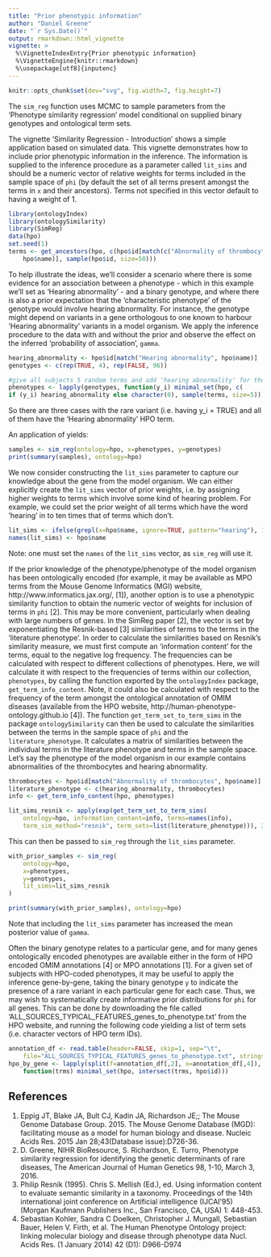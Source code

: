 ```yaml
---
title: "Prior phenotypic information"
author: "Daniel Greene"
date: "`r Sys.Date()`"
output: rmarkdown::html_vignette
vignette: >
  %\VignetteIndexEntry{Prior phenotypic information}
  %\VignetteEngine{knitr::rmarkdown}
  %\usepackage[utf8]{inputenc}
---
```

```r
knitr::opts_chunk$set(dev="svg", fig.width=7, fig.height=7)
```

The `sim_reg` function uses MCMC to sample parameters from the 'Phenotype similarity regression' model conditional on supplied binary genotypes and ontological term sets.  

The vignette 'Similarity Regression - Introduction' shows a simple application based on simulated data. This vignette demonstrates how to include prior phenotypic information in the inference. The information is supplied to the inference procedure as a parameter called `lit_sims` and should be a numeric vector of relative weights for terms included in the sample space of `phi` (by default the set of all terms present amongst the terms in `x` and their ancestors). Terms not specified in this vector default to having a weight of 1. 

```r
library(ontologyIndex)
library(ontologySimilarity)
library(SimReg)
data(hpo)
set.seed(1)
terms <- get_ancestors(hpo, c(hpo$id[match(c("Abnormality of thrombocytes","Hearing abnormality"), 
	hpo$name)], sample(hpo$id, size=50)))
```

To help illustrate the ideas, we'll consider a scenario where there is some evidence for an association between a phenotype - which in this example we'll set as 'Hearing abnormality' - and a binary genotype, and where there is also a prior expectation that the 'characteristic phenotype' of the genotype would involve hearing abnormality. For instance, the genotype might depend on variants in a gene orthologous to one known to harbour 'Hearing abnormality' variants in a model organism. We apply the inference procedure to the data with and without the prior and observe the effect on the inferred 'probability of association', `gamma`.

```r
hearing_abnormality <- hpo$id[match("Hearing abnormality", hpo$name)]
genotypes <- c(rep(TRUE, 4), rep(FALSE, 96))

#give all subjects 5 random terms and add 'hearing abnormality' for those with y_i=TRUE
phenotypes <- lapply(genotypes, function(y_i) minimal_set(hpo, c(
if (y_i) hearing_abnormality else character(0), sample(terms, size=5))))
```

So there are three cases with the rare variant (i.e. having y_i = TRUE) and all of them have the 'Hearing abnormality' HPO term. 

An application of yields:

```r
samples <- sim_reg(ontology=hpo, x=phenotypes, y=genotypes)
print(summary(samples), ontology=hpo)
```

We now consider constructing the `lit_sims` parameter to capture our knowledge about the gene from the model organism. We can either explicitly create the `lit_sims` vector of prior weights, i.e. by assigning higher weights to terms which involve some kind of hearing problem. For example, we could set the prior weight of all terms which have the word 'hearing' in to ten times that of terms which don't.

```r
lit_sims <- ifelse(grepl(x=hpo$name, ignore=TRUE, pattern="hearing"), 10, 1)
names(lit_sims) <- hpo$name
```

Note: one must set the `names` of the `lit_sims` vector, as `sim_reg` will use it.

If the prior knowledge of the phenotype/phenotype of the model organism has been ontologically encoded (for example, it may be available as MPO terms from the Mouse Genome Informatics (MGI) website, http://www.informatics.jax.org/, [1]), another option is to use a phenotypic similarity function to obtain the numeric vector of weights for inclusion of terms in `phi` [2]. This may be more convenient, particularly when dealing with large numbers of genes. In the SimReg paper [2], the vector is set by exponentiating the Resnik-based [3] similarities of terms to the terms in the 'literature phenotype'. In order to calculate the similarities based on Resnik's similarity measure, we must first compute an 'information content' for the terms, equal to the negative log frequency. The frequencies can be calculated with respect to different collections of phenotypes. Here, we will calculate it with respect to the frequencies of terms within our collection, `phenotypes`, by calling the function exported by the `ontologyIndex` package, `get_term_info_content`. Note, it could also be calculated with respect to the frequency of the term amongst the ontological annotation of OMIM diseases (available from the HPO website, http://human-phenotype-ontology.github.io [4]). The function `get_term_set_to_term_sims` in the package `ontologySimilarity` can then be used to calculate the similarities between the terms in the sample space of `phi` and the `literature_phenotype`. It calculates a matrix of similarities between the individual terms in the literature phenotype and terms in the sample space. Let's say the phenotype of the model organism in our example contains abnormalities of the thrombocytes and hearing abnormality.

```r
thrombocytes <- hpo$id[match("Abnormality of thrombocytes", hpo$name)]
literature_phenotype <- c(hearing_abnormality, thrombocytes)
info <- get_term_info_content(hpo, phenotypes)

lit_sims_resnik <- apply(exp(get_term_set_to_term_sims(
	ontology=hpo, information_content=info, terms=names(info),
	term_sim_method="resnik", term_sets=list(literature_phenotype))), 2, mean)
```

This can then be passed to `sim_reg` through the `lit_sims` parameter.

```r
with_prior_samples <- sim_reg(
	ontology=hpo,
	x=phenotypes,
	y=genotypes,
	lit_sims=lit_sims_resnik
)

print(summary(with_prior_samples), ontology=hpo)
```

Note that including the `lit_sims` parameter has increased the mean posterior value of `gamma`.

Often the binary genotype relates to a particular gene, and for many genes ontologically encoded phenotypes are available either in the form of HPO encoded OMIM annotations [4] or MPO annotations [1]. For a given set of subjects with HPO-coded phenotypes, it may be useful to apply the inference gene-by-gene, taking the binary genotype `y` to indicate the presence of a rare variant in each particular gene for each case. Thus, we may wish to systematically create informative prior distributions for `phi` for all genes. This can be done by downloading the file called 'ALL_SOURCES_TYPICAL_FEATURES_genes_to_phenotype.txt' from the HPO website, and running the following code yielding a list of term sets (i.e. character vectors of HPO term IDs).

```r
annotation_df <- read.table(header=FALSE, skip=1, sep="\t", 
	file="ALL_SOURCES_TYPICAL_FEATURES_genes_to_phenotype.txt", stringsAsFactors=FALSE, quote="")
hpo_by_gene <- lapply(split(f=annotation_df[,2], x=annotation_df[,4]), 
	function(trms) minimal_set(hpo, intersect(trms, hpo$id)))
```

## References

1. Eppig JT, Blake JA, Bult CJ, Kadin JA, Richardson JE;; The Mouse Genome Database Group. 2015. The Mouse Genome Database (MGD): facilitating mouse as a model for human biology and disease. Nucleic Acids Res. 2015 Jan 28;43(Database issue):D726-36.
2. D. Greene, NIHR BioResource, S. Richardson, E. Turro, Phenotype similarity regression for identifying the genetic determinants of rare diseases, The American Journal of Human Genetics 98, 1-10, March 3, 2016.
3. Philip Resnik (1995). Chris S. Mellish (Ed.), ed. Using information content to evaluate semantic similarity in a taxonomy. Proceedings of the 14th international joint conference on Artificial intelligence (IJCAI'95) (Morgan Kaufmann Publishers Inc., San Francisco, CA, USA) 1: 448-453.
4. Sebastian Kohler, Sandra C Doelken, Christopher J. Mungall, Sebastian Bauer, Helen V. Firth, et al.  The Human Phenotype Ontology project: linking molecular biology and disease through phenotype data Nucl. Acids Res. (1 January 2014) 42 (D1): D966-D974
